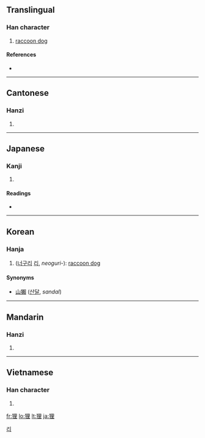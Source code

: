 {{also|貍}}
==Translingual==

===Han character===
{{Han char|rn=94|rad=犬|as=07|sn=10|four=4621<sub>4</sub>|canj=大竹田土 (KHWG)}}

# [[raccoon dog]]

====References====
* {{Han ref|kx=0711.290|dkj=20427|dj=1123.270|hdz=21348.110|uh=72F8|ud=29432|bh=AF57|bd=44887}}

----

==Cantonese==

===Hanzi===
{{yue-hanzi|jyut=|y=lei4}}

# {{defn|Cantonese|sort=犬07}}

----

==Japanese==

===Kanji===
{{ja-kanji|grade=|rs=犬07}}

# {{defn|Japanese}}

====Readings====
* {{ja-readings|on=[[り]] (ri)|kun=[[たぬき]] (tanuki)}}

----

==Korean==

===Hanja===
{{ko-hanja|hangeul=리>이|eumhun=|rv=ri>i|mr=ri>i|y=li>i}}

# ([[너구리]] [[리]], ''neoguri-''): [[raccoon dog]]

====Synonyms==== 
* [[山獺]] ([[산달]], ''sandal'')

[[Category:Hanja readings|리]]

----

==Mandarin==

===Hanzi===
{{cmn-hanzi|pin=[[lí]] ([[li2]])|wg=li<sup>2</sup>}}

# {{defn|Mandarin|sort=犬07}}

----

==Vietnamese==

===Han character===
{{vi-hantu|[[li]]|rs=犬07}}

# {{defn|Vietnamese|sort=犬07}}

[[fr:狸]]
[[lo:狸]]
[[lt:狸]]
[[ja:狸]]